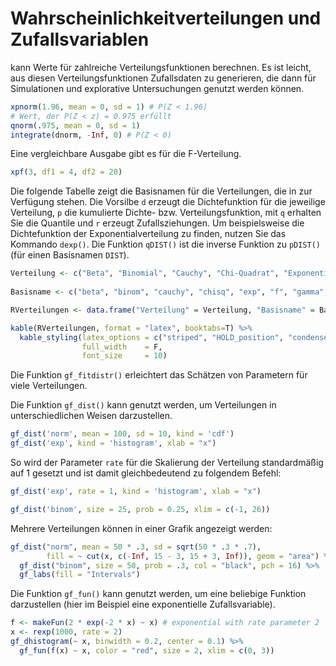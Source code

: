 # Wahrscheinlichkeitverteilungen und Zufallsvariablen {#WkeitZuf}

\textsf{R} kann Werte für zahlreiche Verteilungsfunktionen berechnen. Es ist leicht, aus diesen Verteilungsfunktionen Zufallsdaten zu generieren, die dann für Simulationen und explorative Untersuchungen genutzt werden können.

```r
xpnorm(1.96, mean = 0, sd = 1) # P(Z < 1.96)
# Wert, der P(Z < z) = 0.975 erfüllt
qnorm(.975, mean = 0, sd = 1)
integrate(dnorm, -Inf, 0) # P(Z < 0)
```

Eine vergleichbare Ausgabe gibt es für die F-Verteilung.

```r
xpf(3, df1 = 4, df2 = 20)
```

Die folgende Tabelle zeigt die Basisnamen für die Verteilungen, die in \textsf{R} zur Verfügung stehen. Die Vorsilbe `d` erzeugt die Dichtefunktion für die jeweilige Verteilung, `p` die kumulierte Dichte- bzw. Verteilungsfunktion, mit `q` erhalten Sie die Quantile und `r` erzeugt Zufallsziehungen. Um beispielsweise die Dichtefunktion der Exponentialverteilung zu finden, nutzen Sie das Kommando `dexp()`. Die Funktion `qDIST()` ist die inverse Funktion zu `pDIST()` (für einen Basisnamen `DIST`).

```r
Verteilung <- c("Beta", "Binomial", "Cauchy", "Chi-Quadrat", "Exponential", "F", "Gamma", "Geometrische", "Hypergeometrische", "Logistische", "Lognormal", "Negative Binomial", "Normal", "Poisson", "Students t", "Gleich", "Weibull")
 
Basisname <- c("beta", "binom", "cauchy", "chisq", "exp", "f", "gamma", "geom", "hyper", "logis", "lnorm", "nbinom", "norm", "pois", "t", "unif", "weibull")

RVerteilungen <- data.frame("Verteilung" = Verteilung, "Basisname" = Basisname)
```

```r
kable(RVerteilungen, format = "latex", booktabs=T) %>% 
  kable_styling(latex_options = c("striped", "HOLD_position", "condensed"),
                full_width    = F, 
                font_size     = 10)
```

:::{.tiefereinsteigen data-latex=""}
Die Funktion `gf_fitdistr()` erleichtert das Schätzen von Parametern für viele Verteilungen.
:::

Die Funktion `gf_dist()` kann genutzt werden, um Verteilungen in unterschiedlichen Weisen darzustellen.

```r
gf_dist('norm', mean = 100, sd = 10, kind = 'cdf')
gf_dist('exp', kind = 'histogram', xlab = "x")
```

So wird der Parameter `rate` für die Skalierung der Verteilung standardmäßig auf 1 gesetzt und ist damit gleichbedeutend zu folgendem Befehl:

```r
gf_dist('exp', rate = 1, kind = 'histogram', xlab = "x")
```

```r
gf_dist('binom', size = 25, prob = 0.25, xlim = c(-1, 26))
```


Mehrere Verteilungen können in einer Grafik angezeigt werden:

```r
gf_dist("norm", mean = 50 * .3, sd = sqrt(50 * .3 * .7), 
        fill = ~ cut(x, c(-Inf, 15 - 3, 15 + 3, Inf)), geom = "area") %>%
  gf_dist("binom", size = 50, prob = .3, col = "black", pch = 16) %>%
  gf_labs(fill = "Intervals")
```

Die Funktion `gf_fun()` kann genutzt werden, um eine beliebige Funktion darzustellen (hier im Beispiel eine exponentielle Zufallsvariable).

```r
f <- makeFun(2 * exp(-2 * x) ~ x) # exponential with rate parameter 2
x <- rexp(1000, rate = 2)
gf_dhistogram(~ x, binwidth = 0.2, center = 0.1) %>%
  gf_fun(f(x) ~ x, color = "red", size = 2, xlim = c(0, 3))
```


